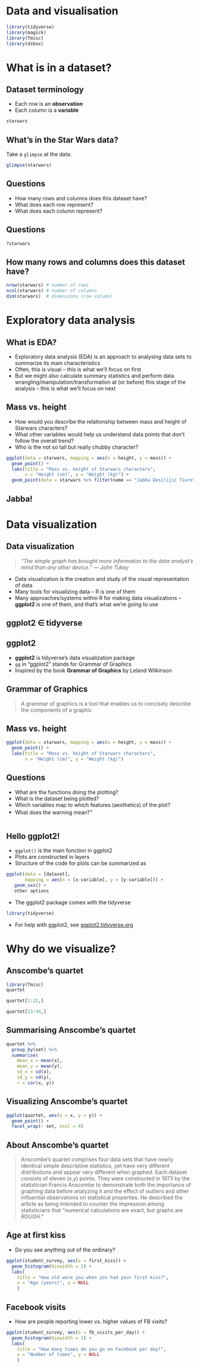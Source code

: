 # Data and visualisation


```r
library(tidyverse)
library(magick)
library(Tmisc)
library(dsbox)
```

# What is in a dataset?


## Dataset terminology

- Each row is an **observation**
- Each column is a **variable**


```r
starwars
```

## What's in the Star Wars data?

Take a `glimpse` at the data:

```r
glimpse(starwars)
```


## Questions
- How many rows and columns does this dataset have?
- What does each row represent?
- What does each column represent?

## Questions
```r
?starwars
```

##  How many rows and columns does this dataset have?

```r
nrow(starwars) # number of rows
ncol(starwars) # number of columns
dim(starwars)  # dimensions (row column)
```

# Exploratory data analysis

  
## What is EDA?
  
- Exploratory data analysis (EDA) is an approach to analysing data sets to summarize its main characteristics
- Often, this is visual -- this is what we'll focus on first
- But we might also calculate summary statistics and perform data wrangling/manipulation/transformation at (or before) this stage of the analysis -- this is what we'll focus on next

## Mass vs. height
  
- How would you describe the relationship between mass and height of Starwars characters?
- What other variables would help us understand data points that don't follow the overall trend?
- Who is the not so tall but really chubby character?


```r
ggplot(data = starwars, mapping = aes(x = height, y = mass)) +
  geom_point() +
  labs(title = "Mass vs. height of Starwars characters",
       x = "Height (cm)", y = "Weight (kg)") +
  geom_point(data = starwars %>% filter(name == "Jabba Desilijic Tiure"), size = 5, pch = 1, color = "pink", stroke = 3)
```

## Jabba!
# Data visualization


## Data visualization

> *"The simple graph has brought more information to the data analyst's mind than any other device." --- John Tukey*

- Data visualization is the creation and study of the visual representation of data
- Many tools for visualizing data -- R is one of them
- Many approaches/systems within R for making data visualizations -- **ggplot2** is one of them, and that's what we're going to use

## ggplot2 $\in$ tidyverse


## ggplot2
- **ggplot2** is tidyverse's data visualization package 
- `gg` in "ggplot2" stands for Grammar of Graphics 
- Inspired by the book **Grammar of Graphics** by Leland Wilkinson

## Grammar of Graphics

>  A grammar of graphics is a tool that enables us to concisely describe the components of a graphic




## Mass vs. height

```r
ggplot(data = starwars, mapping = aes(x = height, y = mass)) +
  geom_point() +
  labs(title = "Mass vs. height of Starwars characters",
       x = "Height (cm)", y = "Weight (kg)")
```

## Questions 

- What are the functions doing the plotting?
- What is the dataset being plotted?
- Which variables map to which features (aesthetics) of the plot?
- What does the warning mean?<sup>+</sup>


```r
```

## Hello ggplot2!

- `ggplot()` is the main function in ggplot2
- Plots are constructed in layers
- Structure of the code for plots can be summarized as

```r
ggplot(data = [dataset], 
       mapping = aes(x = [x-variable], y = [y-variable])) +
   geom_xxx() +
   other options
```

- The ggplot2 package comes with the tidyverse

```r
library(tidyverse)
```

- For help with ggplot2, see [ggplot2.tidyverse.org](http://ggplot2.tidyverse.org/)

# Why do we visualize?


## Anscombe's quartet

```r
library(Tmisc)
quartet
```


```r
quartet[1:22,]
```

```r
quartet[23:44,]
```


## Summarising Anscombe's quartet

```r
quartet %>%
  group_by(set) %>%
  summarise(
    mean_x = mean(x), 
    mean_y = mean(y),
    sd_x = sd(x),
    sd_y = sd(y),
    r = cor(x, y))
```


## Visualizing Anscombe's quartet

```r
ggplot(quartet, aes(x = x, y = y)) +
  geom_point() +
  facet_wrap(~ set, ncol = 4)
```

## About Anscombe's quartet

> Anscombe's quartet comprises four data sets that have nearly identical simple descriptive statistics, yet have very different distributions and appear very different when graphed. Each dataset consists of eleven (x,y) points. They were constructed in 1973 by the statistician Francis Anscombe to demonstrate both the importance of graphing data before analyzing it and the effect of outliers and other influential observations on statistical properties. He described the article as being intended to counter the impression among statisticians that "numerical calculations are exact, but graphs are *ROUGH*."


## Age at first kiss

- Do you see anything out of the ordinary?


```r
ggplot(student_survey, aes(x = first_kiss)) +
  geom_histogram(binwidth = 1) +
  labs(
    title = "How old were you when you had your first kiss?", 
    x = "Age (years)", y = NULL
    )
```


## Facebook visits

- How are people reporting lower vs. higher values of FB visits?


```r
ggplot(student_survey, aes(x = fb_visits_per_day)) +
  geom_histogram(binwidth = 1) +
  labs(
    title = "How many times do you go on Facebook per day?", 
    x = "Number of times", y = NULL
    )
```